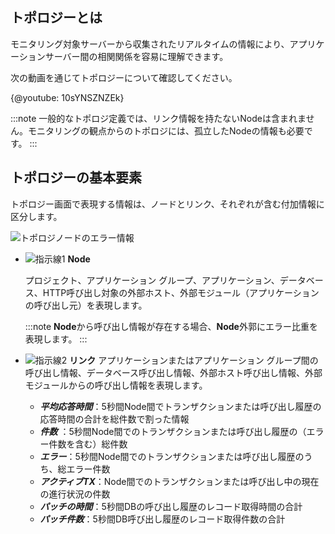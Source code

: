 ## トポロジーとは

モニタリング対象サーバーから収集されたリアルタイムの情報により、アプリケーションサーバー間の相関関係を容易に理解できます。

次の動画を通じてトポロジーについて確認してください。

{@youtube: 10sYNSZNZEk}

:::note
一般的なトポロジ定義では、リンク情報を持たないNodeは含まれません。モニタリングの観点からのトポロジには、孤立したNodeの情報も必要です。
:::

## トポロジーの基本要素

トポロジー画面で表現する情報は、ノードとリンク、それぞれが含む付加情報に区分します。

![トポロジノードのエラー情報](/img/topology-element.png)

-   ![指示線1](/img/number-01.png) **Node** 

    プロジェクト、アプリケーション グループ、アプリケーション、データベース、HTTP呼び出し対象の外部ホスト、外部モジュール（アプリケーションの呼び出し元）を表現します。

    :::note
    **Node**から呼び出し情報が存在する場合、**Node**外郭にエラー比重を表現します。
    :::

-   ![指示線2](/img/number-02.png) **リンク**
    アプリケーションまたはアプリケーション グループ間の呼び出し情報、データベース呼び出し情報、外部ホスト呼び出し情報、外部モジュールからの呼び出し情報を表現します。
    -   **_平均応答時間_**：5秒間Node間でトランザクションまたは呼び出し履歴の応答時間の合計を総件数で割った情報
    -   **_件数_** ：5秒間Node間でのトランザクションまたは呼び出し履歴の（エラー件数を含む）総件数
    -   **_エラー_**：5秒間Node間でのトランザクションまたは呼び出し履歴のうち、総エラー件数
    -   **_アクティブTX_**：Node間でのトランザクションまたは呼び出し中の現在の進行状況の件数
    -   **_パッチの時間_**：5秒間DBの呼び出し履歴のレコード取得時間の合計
    -   **_パッチ件数_**：5秒間DB呼び出し履歴のレコード取得件数の合計
